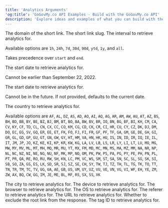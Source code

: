 ```yaml
---
title: 'Analytics Arguments'
'og:title': 'GoGovMy.co API Examples - Build with the GoGovMy.co API'
description: 'Explore ideas and examples of what you can build with the GoGovMy.co API'
---
```


<ParamField body="domain" type="string">
  The domain of the short link.
</ParamField>

<ParamField body="key" type="string">
  The short link slug.
</ParamField>

<ParamField body="interval" type="enum<string>">
  The interval to retrieve analytics for.
  
  Available options are `1h`, `24h`, `7d`, `30d`, `90d`, `ytd`, `1y`, and `all`.

Takes precedence over `start` and `end`.

</ParamField>

<ParamField body="start" type="string">
  The start date to retrieve analytics for.

Cannot be earlier than September 22, 2022.

</ParamField>

<ParamField body="end" type="string">
  The start date to retrieve analytics for.

Cannot be in the future. If not provided, defaults to the current date.

</ParamField>

<ParamField body="country" type="enum<string>">
  The country to retrieve analytics for.

Available options are `AF`, `AL`, `DZ`,
`AS`, `AD`, `AO`, `AI`, `AQ`, `AG`, `AR`, `AM`, `AW`, `AU`, `AT`, `AZ`, `BS`,
`BH`, `BD`, `BB`, `BY`, `BE`, `BZ`, `BJ`, `BM`, `BT`, `BO`, `BA`, `BW`, `BV`,
`BR`, `IO`, `BN`, `BG`, `BF`, `BI`, `KH`, `CM`, `CA`, `CV`, `KY`, `CF`, `TD`,
`CL`, `CN`, `CX`, `CC`, `CO`, `KM`, `CG`, `CD`, `CK`, `CR`, `CI`, `HR`, `CU`,
`CY`, `CZ`, `DK`, `DJ`, `DM`, `DO`, `EC`, `EG`, `SV`, `GQ`, `ER`, `EE`, `ET`,
`FK`, `FO`, `FJ`, `FI`, `FR`, `GF`, `PF`, `TF`, `GA`, `GM`, `GE`, `DE`, `GH`,
`GI`, `GR`, `GL`, `GD`, `GP`, `GU`, `GT`, `GN`, `GW`, `GY`, `HT`, `HM`, `VA`,
`HN`, `HK`, `HU`, `IS`, `IN`, `ID`, `IR`, `IQ`, `IE`, `IL`, `IT`, `JM`, `JP`,
`JO`, `KZ`, `KE`, `KI`, `KP`, `KR`, `KW`, `KG`, `LA`, `LV`, `LB`, `LS`, `LR`,
`LY`, `LI`, `LT`, `LU`, `MO`, `MG`, `MW`, `MY`, `MV`, `ML`, `MT`, `MH`, `MQ`,
`MR`, `MU`, `YT`, `MX`, `FM`, `MD`, `MC`, `MN`, `MS`, `MA`, `MZ`, `MM`, `NA`,
`NR`, `NP`, `NL`, `NC`, `NZ`, `NI`, `NE`, `NG`, `NU`, `NF`, `MK`, `MP`, `NO`,
`OM`, `PK`, `PW`, `PS`, `PA`, `PG`, `PY`, `PE`, `PH`, `PN`, `PL`, `PT`, `PR`,
`QA`, `RE`, `RO`, `RU`, `RW`, `SH`, `KN`, `LC`, `PM`, `VC`, `WS`, `SM`, `ST`,
`SA`, `SN`, `SC`, `SL`, `SG`, `SK`, `SI`, `SB`, `SO`, `ZA`, `GS`, `ES`, `LK`,
`SD`, `SR`, `SJ`, `SZ`, `SE`, `CH`, `SY`, `TW`, `TJ`, `TZ`, `TH`, `TL`, `TG`,
`TK`, `TO`, `TT`, `TN`, `TR`, `TM`, `TC`, `TV`, `UG`, `UA`, `AE`, `GB`, `US`,
`UM`, `UY`, `UZ`, `VU`, `VE`, `VN`, `VG`, `VI`, `WF`, `EH`, `YE`, `ZM`, `ZW`,
`AX`, `BQ`, `CW`, `GG`, `IM`, `JE`, `ME`, `BL`, `MF`, `RS`, `SX`, `SS`, `XK`

</ParamField>

<ParamField body="city" type="string">
  The city to retrieve analytics for.
</ParamField>

<ParamField body="device" type="string">
  The device to retrieve analytics for.
</ParamField>

<ParamField body="browser" type="string">
  The browser to retrieve analytics for.
</ParamField>

<ParamField body="os" type="string">
  The OS to retrieve analytics for.
</ParamField>

<ParamField body="referer" type="string">
  The referer to retrieve analytics for.
</ParamField>

<ParamField body="url" type="string">
  The URL to retrieve analytics for.
</ParamField>

<ParamField body="excludeRoot" type="boolean">
  Whether to exclude the root link from the response.
</ParamField>

<ParamField body="tagId" type="string">
  The tag ID to retrieve analytics for.
</ParamField>
